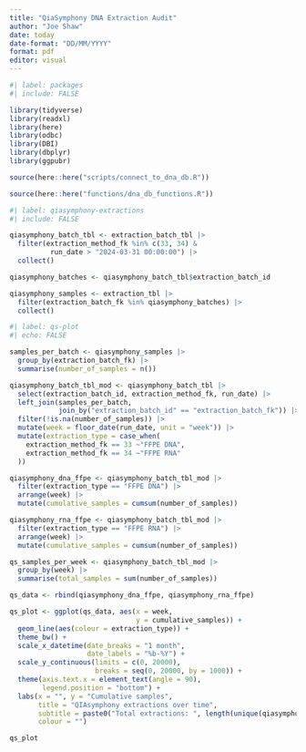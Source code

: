 ```yaml
---
title: "QiaSymphony DNA Extraction Audit"
author: "Joe Shaw"
date: today
date-format: "DD/MM/YYYY"
format: pdf
editor: visual
---
```


```r
#| label: packages
#| include: FALSE

library(tidyverse)
library(readxl)
library(here)
library(odbc)
library(DBI)
library(dbplyr)
library(ggpubr)

source(here::here("scripts/connect_to_dna_db.R"))

source(here::here("functions/dna_db_functions.R"))

```

```r
#| label: qiasymphony-extractions
#| include: FALSE

qiasymphony_batch_tbl <- extraction_batch_tbl |> 
  filter(extraction_method_fk %in% c(33, 34) &
          run_date > "2024-03-31 00:00:00") |> 
  collect()

qiasymphony_batches <- qiasymphony_batch_tbl$extraction_batch_id

qiasymphony_samples <- extraction_tbl |> 
  filter(extraction_batch_fk %in% qiasymphony_batches) |> 
  collect()

```

```r
#| label: qs-plot
#| echo: FALSE

samples_per_batch <- qiasymphony_samples |> 
  group_by(extraction_batch_fk) |> 
  summarise(number_of_samples = n())

qiasymphony_batch_tbl_mod <- qiasymphony_batch_tbl |> 
  select(extraction_batch_id, extraction_method_fk, run_date) |> 
  left_join(samples_per_batch,
            join_by("extraction_batch_id" == "extraction_batch_fk")) |> 
  filter(!is.na(number_of_samples)) |> 
  mutate(week = floor_date(run_date, unit = "week")) |> 
  mutate(extraction_type = case_when(
    extraction_method_fk == 33 ~"FFPE DNA",
    extraction_method_fk == 34 ~"FFPE RNA"
  ))

qiasymphony_dna_ffpe <- qiasymphony_batch_tbl_mod |> 
  filter(extraction_type == "FFPE DNA") |> 
  arrange(week) |> 
  mutate(cumulative_samples = cumsum(number_of_samples))

qiasymphony_rna_ffpe <- qiasymphony_batch_tbl_mod |> 
  filter(extraction_type == "FFPE RNA") |> 
  arrange(week) |> 
  mutate(cumulative_samples = cumsum(number_of_samples))

qs_samples_per_week <- qiasymphony_batch_tbl_mod |> 
  group_by(week) |> 
  summarise(total_samples = sum(number_of_samples))

qs_data <- rbind(qiasymphony_dna_ffpe, qiasymphony_rna_ffpe)

qs_plot <- ggplot(qs_data, aes(x = week,
                               y = cumulative_samples)) +
  geom_line(aes(colour = extraction_type)) +
  theme_bw() +
  scale_x_datetime(date_breaks = "1 month",
                   date_labels = "%b-%Y") +
  scale_y_continuous(limits = c(0, 20000),
                     breaks = seq(0, 20000, by = 1000)) +
  theme(axis.text.x = element_text(angle = 90),
        legend.position = "bottom") +
  labs(x = "", y = "Cumulative samples",
       title = "QIAsymphony extractions over time",
       subtitle = paste0("Total extractions: ", length(unique(qiasymphony_samples$lab_no))),
       colour = "") 

qs_plot

```
